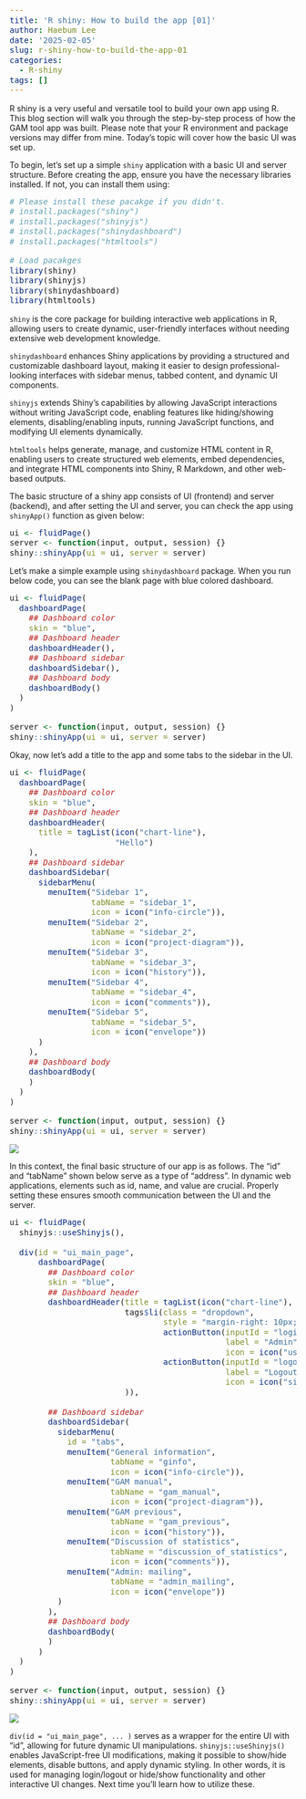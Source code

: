 ```yaml
---
title: 'R shiny: How to build the app [01]'
author: Haebum Lee
date: '2025-02-05'
slug: r-shiny-how-to-build-the-app-01
categories:
  - R-shiny
tags: []
---
```


<style>
pre code {
    font-size: 14px;
}
</style>

R shiny is a very useful and versatile tool to build your own app using R.
This blog section will walk you through the step-by-step process of how the GAM tool app was built. 
Please note that your R environment and package versions may differ from mine. 
Today's topic will cover how the basic UI was set up.

To begin, let's set up a simple `shiny` application with a basic UI and server structure.
Before creating the app, ensure you have the necessary libraries installed. If not, you can install them using:

```r
# Please install these pacakge if you didn't.
# install.packages("shiny")
# install.packages("shinyjs")
# install.packages("shinydashboard")
# install.packages("htmltools")

# Load pacakges
library(shiny)
library(shinyjs)
library(shinydashboard)
library(htmltools)
```

`shiny` is the core package for building interactive web applications in R, allowing users to create dynamic, user-friendly interfaces without needing extensive web development knowledge.

`shinydashboard` enhances Shiny applications by providing a structured and customizable dashboard layout, making it easier to design professional-looking interfaces with sidebar menus, tabbed content, and dynamic UI components.

`shinyjs` extends Shiny’s capabilities by allowing JavaScript interactions without writing JavaScript code, enabling features like hiding/showing elements, disabling/enabling inputs, running JavaScript functions, and modifying UI elements dynamically.

`htmltools` helps generate, manage, and customize HTML content in R, enabling users to create structured web elements, embed dependencies, and integrate HTML components into Shiny, R Markdown, and other web-based outputs.

The basic structure of a shiny app consists of UI (frontend) and server (backend), 
and after setting the UI and server, you can check the app using `shinyApp()` function as given below:

```r
ui <- fluidPage()
server <- function(input, output, session) {}
shiny::shinyApp(ui = ui, server = server)
```

Let's make a simple example using `shinydashboard` package. 
When you run below code, you can see the blank page with blue colored dashboard.

```r
ui <- fluidPage(
  dashboardPage(
    ## Dashboard color
    skin = "blue",
    ## Dashboard header
    dashboardHeader(),
    ## Dashboard sidebar
    dashboardSidebar(),
    ## Dashboard body
    dashboardBody()
  )
)

server <- function(input, output, session) {}
shiny::shinyApp(ui = ui, server = server)
```

Okay, now let's add a title to the app and some tabs to the sidebar in the UI.

```r
ui <- fluidPage(
  dashboardPage(
    ## Dashboard color
    skin = "blue",
    ## Dashboard header
    dashboardHeader(
      title = tagList(icon("chart-line"), 
                      "Hello")
    ),
    ## Dashboard sidebar
    dashboardSidebar(
      sidebarMenu( 
        menuItem("Sidebar 1", 
                 tabName = "sidebar_1", 
                 icon = icon("info-circle")),
        menuItem("Sidebar 2", 
                 tabName = "sidebar_2",
                 icon = icon("project-diagram")),
        menuItem("Sidebar 3", 
                 tabName = "sidebar_3", 
                 icon = icon("history")),
        menuItem("Sidebar 4", 
                 tabName = "sidebar_4", 
                 icon = icon("comments")),
        menuItem("Sidebar 5", 
                 tabName = "sidebar_5", 
                 icon = icon("envelope"))
      )
    ),
    ## Dashboard body
    dashboardBody(
    )
  )
)

server <- function(input, output, session) {}
shiny::shinyApp(ui = ui, server = server)
```

[![](Rshiny_01_Fig_1.png)](Rshiny_01_Fig_1.png)

In this context, the final basic structure of our app is as follows. 
The "id" and "tabName" shown below serve as a type of "address". 
In dynamic web applications, elements such as id, name, and value are crucial.
Properly setting these ensures smooth communication between the UI and the server.

```r
ui <- fluidPage(
  shinyjs::useShinyjs(),
  
  div(id = "ui_main_page",
      dashboardPage(
        ## Dashboard color
        skin = "blue",
        ## Dashboard header
        dashboardHeader(title = tagList(icon("chart-line"), "GAM tool"),
                        tags$li(class = "dropdown",
                                style = "margin-right: 10px; margin-top: 8px;",
                                actionButton(inputId = "login_admin_btn",
                                             label = "Admin",
                                             icon = icon("user-shield")),
                                actionButton(inputId = "logout_btn",
                                             label = "Logout",
                                             icon = icon("sign-out-alt"))
                        )),
        
        ## Dashboard sidebar
        dashboardSidebar(
          sidebarMenu(
            id = "tabs", 
            menuItem("General information", 
                     tabName = "ginfo", 
                     icon = icon("info-circle")),
            menuItem("GAM manual", 
                     tabName = "gam_manual",
                     icon = icon("project-diagram")),
            menuItem("GAM previous", 
                     tabName = "gam_previous", 
                     icon = icon("history")),
            menuItem("Discussion of statistics", 
                     tabName = "discussion_of_statistics", 
                     icon = icon("comments")),
            menuItem("Admin: mailing", 
                     tabName = "admin_mailing", 
                     icon = icon("envelope"))
          )
        ),
        ## Dashboard body
        dashboardBody(
        )
      )
  )
)

server <- function(input, output, session) {}
shiny::shinyApp(ui = ui, server = server)
```

[![](Rshiny_01_Fig_2.png)](Rshiny_01_Fig_2.png)

`div(id = "ui_main_page", ... )` serves as a wrapper for the entire UI with "id", 
allowing for future dynamic UI manipulations.
`shinyjs::useShinyjs()` enables JavaScript-free UI modifications, 
making it possible to show/hide elements, disable buttons, and apply dynamic styling.
In other words, it is used for managing login/logout or hide/show functionality and other interactive UI changes.
Next time you'll learn how to utilize these.